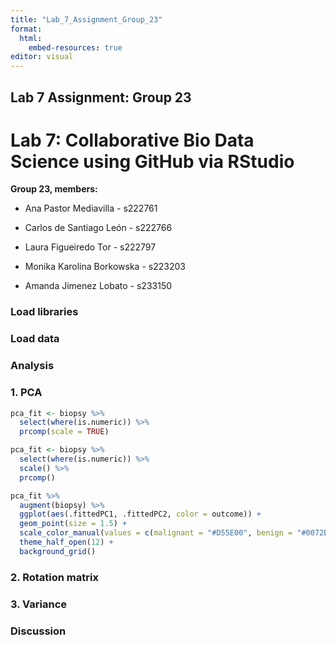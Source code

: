 ```yaml
---
title: "Lab_7_Assignment_Group_23"
format:
  html:
    embed-resources: true
editor: visual
---
```


## **Lab 7 Assignment: Group 23**

# Lab 7: Collaborative Bio Data Science using GitHub via RStudio

**Group 23, members:**

-   Ana Pastor Mediavilla - s222761

-   Carlos de Santiago León - s222766

-   Laura Figueiredo Tor - s222797

-   Monika Karolina Borkowska - s223203

-   Amanda Jimenez Lobato - s233150

### 

### Load libraries

### Load data

### Analysis

### 1. PCA

```r
pca_fit <- biopsy %>% 
  select(where(is.numeric)) %>% 
  prcomp(scale = TRUE)
```

```r
pca_fit <- biopsy %>% 
  select(where(is.numeric)) %>% 
  scale() %>% 
  prcomp()
```

```r
pca_fit %>%
  augment(biopsy) %>% 
  ggplot(aes(.fittedPC1, .fittedPC2, color = outcome)) + 
  geom_point(size = 1.5) +
  scale_color_manual(values = c(malignant = "#D55E00", benign = "#0072B2")) +
  theme_half_open(12) + 
  background_grid()
```

### 2. Rotation matrix

### 3. Variance

### Discussion
